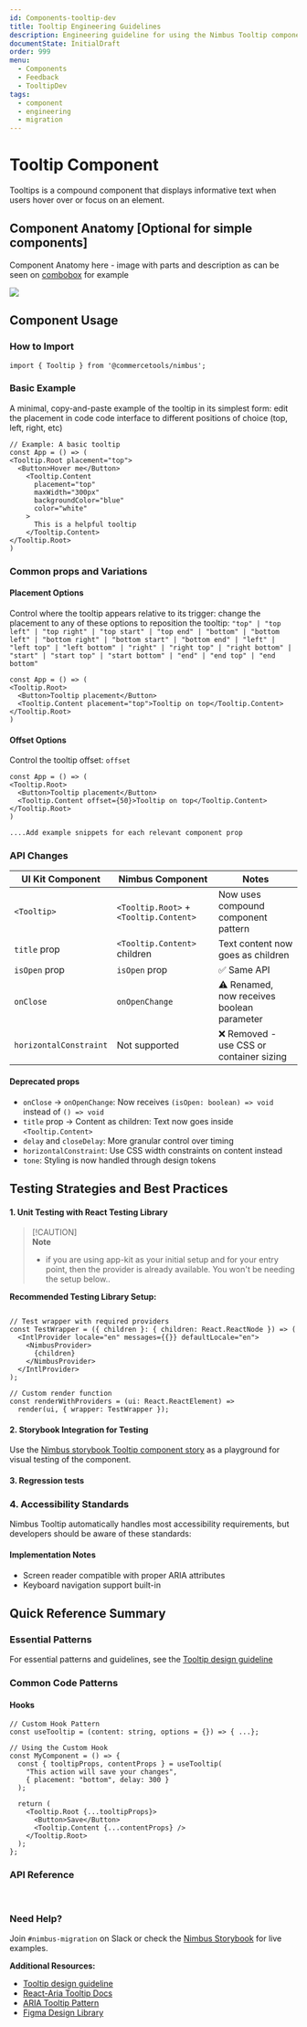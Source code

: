 ```yaml
---
id: Components-tooltip-dev
title: Tooltip Engineering Guidelines
description: Engineering guideline for using the Nimbus Tooltip component
documentState: InitialDraft
order: 999
menu:
  - Components
  - Feedback
  - TooltipDev
tags:
  - component
  - engineering
  - migration
---
```


# Tooltip Component

Tooltips is a compound component that displays informative text when users hover over or focus on an element.

## Component Anatomy [Optional for simple components]

Component Anatomy here - image with parts and description as can be seen on [combobox](https://www.figma.com/design/AvtPX6g7OGGCRvNlatGOIY/NIMBUS-design-system?node-id=5311-13804&p=f&m=dev) for example

![](/images/tooltip/tooltip.png)

## Component Usage

### How to Import

```tsx
import { Tooltip } from '@commercetools/nimbus';
```

### Basic Example

A minimal, copy-and-paste example of the tooltip in its simplest form: edit the placement in code code interface to different positions of choice (top, left, right, etc) 

```jsx-live-dev
// Example: A basic tooltip
const App = () => (
<Tooltip.Root placement="top">
  <Button>Hover me</Button>
    <Tooltip.Content
      placement="top"
      maxWidth="300px"
      backgroundColor="blue"
      color="white"
    >
      This is a helpful tooltip
    </Tooltip.Content>
</Tooltip.Root>
)
```

### Common props and Variations

#### Placement Options
Control where the tooltip appears relative to its trigger: change the placement to any of these options to reposition the tooltip:
```"top" | "top left" | "top right" | "top start" | "top end" | "bottom" | "bottom left" | "bottom right" | "bottom start" | "bottom end" | "left" | "left top" | "left bottom" | "right" | "right top" | "right bottom" | "start" | "start top" | "start bottom" | "end" | "end top" | "end bottom"```

```jsx-live-dev
const App = () => (
<Tooltip.Root>
  <Button>Tooltip placement</Button>
  <Tooltip.Content placement="top">Tooltip on top</Tooltip.Content>
</Tooltip.Root>
)
```

#### Offset Options

Control the tooltip offset:
```offset```

```jsx-live-dev
const App = () => (
<Tooltip.Root>
  <Button>Tooltip placement</Button>
  <Tooltip.Content offset={50}>Tooltip on top</Tooltip.Content>
</Tooltip.Root>
)
```

```....Add example snippets for each relevant component prop```

### API Changes

| UI Kit Component | Nimbus Component | Notes |
|------------------|------------------|-------|
| `<Tooltip>` | `<Tooltip.Root>` + `<Tooltip.Content>` | Now uses compound component pattern |
| `title` prop | `<Tooltip.Content>` children | Text content now goes as children |
| `isOpen` prop | `isOpen` prop | ✅ Same API |
| `onClose` | `onOpenChange` | ⚠️ Renamed, now receives boolean parameter |
| `horizontalConstraint` | Not supported | ❌ Removed - use CSS or container sizing |


#### Deprecated props
- `onClose` → `onOpenChange`: Now receives `(isOpen: boolean) => void` instead of `() => void`
- `title` prop → Content as children: Text now goes inside `<Tooltip.Content>`
- `delay` and `closeDelay`: More granular control over timing
- `horizontalConstraint`: Use CSS width constraints on content instead
- `tone`: Styling is now handled through design tokens

## Testing Strategies and Best Practices

#### 1. Unit Testing with React Testing Library
> [!CAUTION]\
> **Note**
>
> - if you are using app-kit as your initial setup and for your entry point, then the provider is already available. You won't be needing the setup below..  

**Recommended Testing Library Setup:**
```tsx

// Test wrapper with required providers
const TestWrapper = ({ children }: { children: React.ReactNode }) => (
  <IntlProvider locale="en" messages={{}} defaultLocale="en">
    <NimbusProvider>
      {children}
    </NimbusProvider>
  </IntlProvider>
);

// Custom render function
const renderWithProviders = (ui: React.ReactElement) => 
  render(ui, { wrapper: TestWrapper });
```

#### 2. Storybook Integration for Testing

Use the [Nimbus storybook Tooltip component story](https://nimbus-storybook-6l4m4g78g-commercetools.vercel.app/?path=/docs/components-tooltip-tooltip--docs) as a playground for visual testing of the component. 

#### 3. Regression tests

### 4. Accessibility Standards

Nimbus Tooltip automatically handles most accessibility requirements, but developers should be aware of these standards:

#### Implementation Notes
- Screen reader compatible with proper ARIA attributes
- Keyboard navigation support built-in

## Quick Reference Summary

### Essential Patterns
For essential patterns and guidelines, see the [Tooltip design guideline]((https://Nimbus-docs/components/feedback/tooltip))

### Common Code Patterns

#### Hooks
```tsx
// Custom Hook Pattern
const useTooltip = (content: string, options = {}) => { ...};

// Using the Custom Hook
const MyComponent = () => {
  const { tooltipProps, contentProps } = useTooltip(
    "This action will save your changes",
    { placement: "bottom", delay: 300 }
  );

  return (
    <Tooltip.Root {...tooltipProps}>
      <Button>Save</Button>
      <Tooltip.Content {...contentProps} />
    </Tooltip.Root>
  );
};
```


### API Reference

<PropsTable id="Tooltip" />

<br/>

### Need Help?
Join `#nimbus-migration` on Slack or check the [Nimbus Storybook](https://nimbus.commercetools.com/?path=/story/components-tooltip) for live examples.

**Additional Resources:**
- [Tooltip design guideline](https://Nimbus-docs/components/feedback/tooltip)
- [React-Aria Tooltip Docs](https://react-spectrum.adobe.com/react-aria/Tooltip.html#tooltip)
- [ARIA Tooltip Pattern](https://www.w3.org/WAI/ARIA/apg/patterns/tooltip/)
- [Figma Design Library](https://www.figma.com/design/gHbAJGfcrCv7f2bgzUQgHq/NIMBUS-Guidelines?node-id=1695-45519&m)
